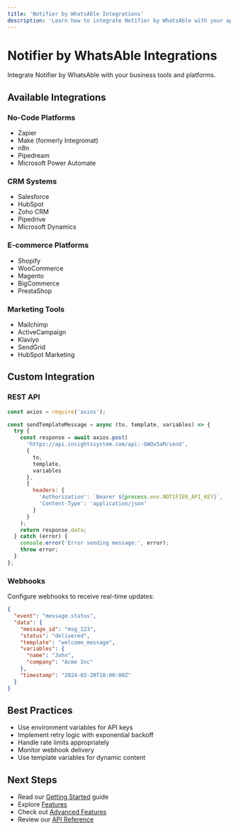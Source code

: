 ```yaml
---
title: 'Notifier by WhatsAble Integrations'
description: 'Learn how to integrate Notifier by WhatsAble with your applications'
---
```


# Notifier by WhatsAble Integrations

Integrate Notifier by WhatsAble with your business tools and platforms.

## Available Integrations

### No-Code Platforms
- Zapier
- Make (formerly Integromat)
- n8n
- Pipedream
- Microsoft Power Automate

### CRM Systems
- Salesforce
- HubSpot
- Zoho CRM
- Pipedrive
- Microsoft Dynamics

### E-commerce Platforms
- Shopify
- WooCommerce
- Magento
- BigCommerce
- PrestaShop

### Marketing Tools
- Mailchimp
- ActiveCampaign
- Klaviyo
- SendGrid
- HubSpot Marketing

## Custom Integration

### REST API
```javascript
const axios = require('axios');

const sendTemplateMessage = async (to, template, variables) => {
  try {
    const response = await axios.post(
      'https://api.insightssystem.com/api:-GWQv5aM/send',
      {
        to,
        template,
        variables
      },
      {
        headers: {
          'Authorization': `Bearer ${process.env.NOTIFIER_API_KEY}`,
          'Content-Type': 'application/json'
        }
      }
    );
    return response.data;
  } catch (error) {
    console.error('Error sending message:', error);
    throw error;
  }
};
```

### Webhooks
Configure webhooks to receive real-time updates:

```json
{
  "event": "message.status",
  "data": {
    "message_id": "msg_123",
    "status": "delivered",
    "template": "welcome_message",
    "variables": {
      "name": "John",
      "company": "Acme Inc"
    },
    "timestamp": "2024-03-20T10:00:00Z"
  }
}
```

## Best Practices

- Use environment variables for API keys
- Implement retry logic with exponential backoff
- Handle rate limits appropriately
- Monitor webhook delivery
- Use template variables for dynamic content

## Next Steps

- Read our [Getting Started](/guides/notifier/getting-started) guide
- Explore [Features](/guides/notifier/features)
- Check out [Advanced Features](/guides/notifier/advanced/templates)
- Review our [API Reference](/api-reference/notifier) 